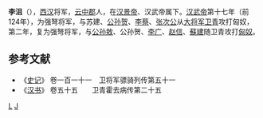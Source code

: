 '''李沮'''（{{bd|？||？||catIdx=L李}}），[[西汉|西汉]]将军，[[云中郡|云中郡]]人，在[[汉景帝|汉景帝]]、汉武帝属下。[[汉武帝|汉武帝]]第十七年（前124年），为强弩将军，与苏建、[[公孙贺|公孙贺]]、[[李蔡|李蔡]]、[[张次公|张次公]]从[[大将军|大将军]][[卫青|卫青]]攻打匈奴，第二年，复为强弩将军，与[[公孙敖|公孙敖]]、公孙贺、[[李广|李广]]、[[赵信|赵信]]、[[蘇建|蘇建]]随卫青攻打[[匈奴|匈奴]]。

==参考文献==
*《[[史记|史记]]》 卷一百一十一　卫将军骠骑列传第五十一
*《[[汉书|汉书]]》 卷五十五　　卫青霍去病传第二十五

[[Category:西汉军事人物|L]]
[[Category:李姓|J]]
